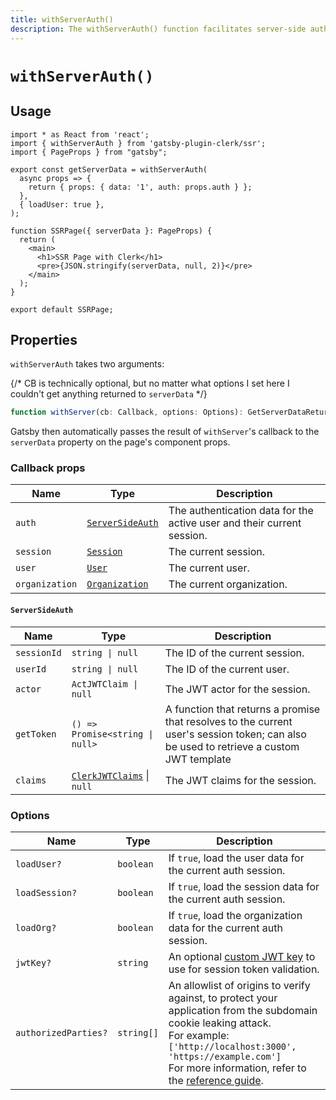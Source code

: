```yaml
---
title: withServerAuth()
description: The withServerAuth() function facilitates server-side authentication and provides options for data retrieval and authorization control for Clerk Components in a Gatsby application.
---
```


# `withServerAuth()`

## Usage

```tsx
import * as React from 'react';
import { withServerAuth } from 'gatsby-plugin-clerk/ssr';
import { PageProps } from "gatsby";

export const getServerData = withServerAuth(
  async props => {
    return { props: { data: '1', auth: props.auth } };
  },
  { loadUser: true },
);

function SSRPage({ serverData }: PageProps) {
  return (
    <main>
      <h1>SSR Page with Clerk</h1>
      <pre>{JSON.stringify(serverData, null, 2)}</pre>
    </main>
  );
}

export default SSRPage;
```

## Properties

`withServerAuth` takes two arguments:

{/* CB is technically optional, but no matter what options I set here I couldn't get anything returned to `serverData` */}


```typescript
function withServer(cb: Callback, options: Options): GetServerDataReturn;
```

Gatsby then automatically passes the result of `withServer`'s callback to the `serverData` property on the page's component props.

### Callback props

| Name | Type | Description |
| --- | --- | --- |
| `auth` | [`ServerSideAuth`](#server-side-auth) | The authentication data for the active user and their current session. |
| `session` | [`Session`](#session) | The current session. |
| `user` | [`User`](#user) | The current user. |
| `organization` | [`Organization`](#organization) | The current organization. |

#### `ServerSideAuth`

| Name | Type | Description |
| --- | --- | --- |
| `sessionId` | `string \| null` | The ID of the current session. |
| `userId` | `string \| null` | The ID of the current user. |
| `actor` | `ActJWTClaim \| null` | The JWT actor for the session. |
| `getToken` | `() => Promise<string \| null>` | A function that returns a promise that resolves to the current user's session token; can also be used to retrieve a custom JWT template |
| `claims` | [`ClerkJWTClaims`](/docs/backend-requests/resources/session-tokens#default-session-claims) \| `null` | The JWT claims for the session. |


### Options

| Name | Type | Description |
| --- | --- | --- |
| `loadUser?` | `boolean` | If `true`, load the user data for the current auth session. |
| `loadSession?` | `boolean` | If `true`, load the session data for the current auth session. |
| `loadOrg?` | `boolean` | If `true`, load the organization data for the current auth session. |
| `jwtKey?` | `string` | An optional [custom JWT key](/docs/references/nodejs/token-verification#networkless-token-verification-using-the-jwt-verification-key) to use for session token validation. |
| `authorizedParties?` | `string[]` | An allowlist of origins to verify against, to protect your application from the subdomain cookie leaking attack.<br/>For example:<br/>`['http://localhost:3000', 'https://example.com']`<br/>For more information, refer to the [reference guide](/docs/references/nodejs/token-verification#validate-the-authorized-party-of-a-session-token). |
